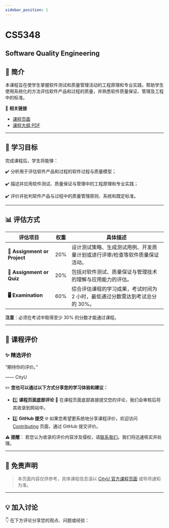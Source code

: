 ```yaml
---
sidebar_position: 1
---
```


# CS5348
## Software Quality Engineering

## **📘 简介**
本课程旨在使学生掌握软件测试和质量管理活动的工程原理和专业实践，帮助学生使用系统化的方法评估软件产品和过程的质量，并熟悉软件质量保证、管理及工程中的标准。

🔗 **相关链接**
- [课程页面](#)
- [课程大纲 PDF](#)

---

## **🎯 学习目标**

完成课程后，学生将能够：

✔️ 分析用于评估软件产品和过程的软件过程与质量模型；

✔️ 描述并应用软件测试、质量保证与管理中的工程原理和专业实践；

✔️ 评价并批判软件产品与过程中的质量管理原则、系统和既定标准。

---

## **📊 评估方式**

| **评估项目**              | **权重** | **具体描述**                                                                                       |
|--------------------------|---------|---------------------------------------------------------------------------------------------------|
| **📝 Assignment or Project** | 20%     | 设计测试策略、生成测试用例、开发质量计划或进行评审/检查等软件质量保证活动。                              |
| **📄 Assignment or Quiz**    | 20%     | 包括对软件测试、质量保证与管理技术的理解与应用能力的评估。                                           |
| **🖥️ Examination**          | 60%     | 综合评估课程的学习成果，考试时间为 2 小时，最低通过分数需达到考试总分的 30%。                          |

**注意**：必须在考试中取得至少 30% 的分数才能通过课程。

---

## **💬 课程评价**

### ✨ **精选评价**
<div className={commentStyles.commentBox}>
    <p className={commentStyles.commentText}>
        “期待你的评价。”
    </p>
    <p className={commentStyles.commentAuthor}>—— CityU</p>
</div>

✏️ **您也可以通过以下方式分享您的学习体验和建议：**

- 1️⃣ **课程页面底部评论**
💬 在课程页面底部直接提交您的评论，我们会审核后将其收录到网站中。

- 2️⃣ **GitHub 提交**
🌐 如果您希望更系统地分享课程评价，欢迎访问 [Contributing](https://penjc.github.io/cityU-navigator/contributing) 页面，通过 GitHub 提交评价。

**⚠️ 提醒**：
若您认为收录的评价内容涉及侵权，请[联系我们](https://github.com/penjc/cityU-navigator/issues)。我们将迅速核实并处理。

---

## **📌 免责声明**

> 本页面内容仅供参考，具体课程信息请以 [CityU 官方课程页面](#) 或导师通知为准。

---

## **💡 加入讨论**

👇 在下方评论分享您的观点、问题或经验：
<Utterances />